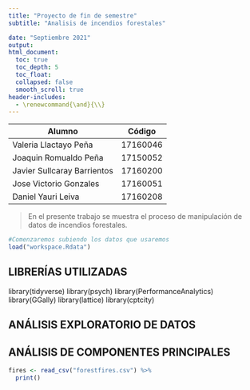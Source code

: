 ```yaml
---
title: "Proyecto de fin de semestre"
subtitle: "Analisis de incendios forestales"

date: "Septiembre 2021"
output: 
html_document:
  toc: true
  toc_depth: 5
  toc_float: 
  collapsed: false
  smooth_scroll: true
header-includes:
  - \renewcommand{\and}{\\}
---
```


Alumno | Código
-- | --
Valeria Llactayo Peña | 17160046
Joaquin Romualdo Peña | 17150052
Javier Sullcaray Barrientos | 17160200
Jose Victorio Gonzales | 17160051
Daniel Yauri Leiva | 17160208

> En el presente trabajo se muestra el proceso de manipulación de datos de incendios forestales.

```r
#Comenzaremos subiendo los datos que usaremos
load("workspace.Rdata")
```
## LIBRERÍAS UTILIZADAS
library(tidyverse)
library(psych)
library(PerformanceAnalytics)
library(GGally)
library(lattice)
library(cptcity)

## ANÁLISIS EXPLORATORIO DE DATOS

## ANÁLISIS DE COMPONENTES PRINCIPALES

```r
fires <- read_csv("forestfires.csv") %>% 
  print()
```